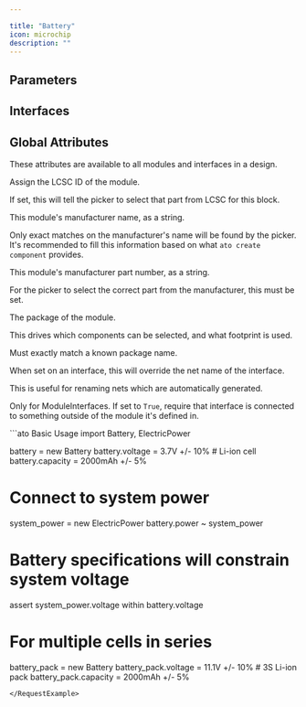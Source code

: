 ```yaml
---

title: "Battery"
icon: microchip
description: ""
---
```



## Parameters

<ParamField path='capacity' type='ampere_hour'>
</ParamField>

<ParamField path='voltage' type='volt'>
</ParamField>


## Interfaces

<ParamField path='power' type='ElectricPower'>
</ParamField>


## Global Attributes


These attributes are available to all modules and interfaces in a design.
<ParamField path='lcsc_id' type='str'>

Assign the LCSC ID of the module.

If set, this will tell the picker to select that part from LCSC for this block.
</ParamField>

<ParamField path='manufacturer' type='str'>

This module's manufacturer name, as a string.

Only exact matches on the manufacturer's name will be found by the picker.
It's recommended to fill this information based on what `ato create component`
provides.
</ParamField>

<ParamField path='mpn' type='str'>

This module's manufacturer part number, as a string.

For the picker to select the correct part from the manufacturer,
this must be set.
</ParamField>

<ParamField path='package' type='str'>

The package of the module.

This drives which components can be selected, and what footprint is used.

Must exactly match a known package name.
</ParamField>

<ParamField path='exclude_from_bom' type='bool'>
</ParamField>

<ParamField path='override_net_name' type='str'>

When set on an interface, this will override the net name of the interface.

This is useful for renaming nets which are automatically generated.
</ParamField>

<ParamField path='required' type='bool'>

Only for ModuleInterfaces.
If set to `True`, require that interface is connected to something outside
of the module it's defined in.
</ParamField>

<RequestExample>
```ato Basic Usage
import Battery, ElectricPower

battery = new Battery
battery.voltage = 3.7V +/- 10%  # Li-ion cell
battery.capacity = 2000mAh +/- 5%

# Connect to system power
system_power = new ElectricPower
battery.power ~ system_power

# Battery specifications will constrain system voltage
assert system_power.voltage within battery.voltage

# For multiple cells in series
battery_pack = new Battery
battery_pack.voltage = 11.1V +/- 10%  # 3S Li-ion pack
battery_pack.capacity = 2000mAh +/- 5%
```
</RequestExample>